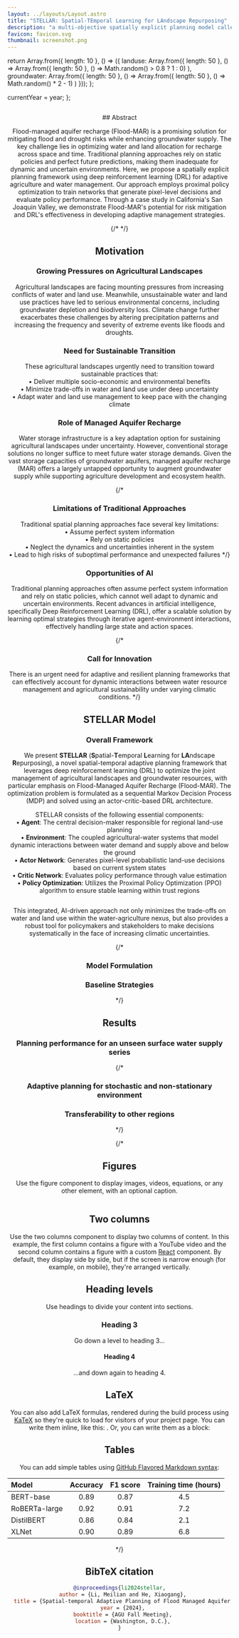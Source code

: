 ```yaml
---
layout: ../layouts/Layout.astro
title: "STELLAR: Spatial-TEmporal Learning for LAndscape Repurposing"
description: "a multi-objective spatially explicit planning model called Spatial-TEmporal Learning for LAndscape Repurposing (STELLAR) for adaptive agriculture and water management focusing on Flood-MAR."
favicon: favicon.svg
thumbnail: screenshot.png
---
```







  return Array.from({ length: 10 }, () => ({
    landuse: Array.from({ length: 50 }, () => 
      Array.from({ length: 50 }, () => Math.random() > 0.8 ? 1 : 0)
    ),
    groundwater: Array.from({ length: 50 }, () => 
      Array.from({ length: 50 }, () => Math.random() * 2 - 1)
    )
  }));
};

  currentYear = year;
};

<Header
  title={frontmatter.title}
  authors={[
    {
      name: "Meilian Li",
      url: "https://meilianlee.github.io",
      institution: "National University of Singapore",
    },
    {
      name: "Xiaogang He",
      url: "http://hydro.iis.u-tokyo.ac.jp/~hexg/cv.html",
      notes: ["†"],
      institution: "National University of Singapore",
    },
  ]}
  notes={[
    {
      symbol: "†",
      text: "Corresponding author",
    },
  ]}
  links={[
    {
      name: "Poster",
      url: "https://agu24.ipostersessions.com/Default.aspx?s=FB-78-E7-1D-E4-F8-37-A6-5B-AD-5D-ED-67-BC-78-12",
      icon: "fa-solid:file-pdf",
    },
    {
      name: "Code (Coming soon)",
      url: "https://github.com/PREP-NexT",
      icon: "mdi:github",
    },
    // {
    //   name: "arXiv (Coming soon)",
    //   url: "",
    //   icon: "academicons:arxiv",
    // },
  ]}
  />

<Figure>
  <Image 
    source={cover} 
    altText="Cover image" 
    format="original"
    quality={100}
  />
</Figure>

<HighlightedSection>
## Abstract

Flood-managed aquifer recharge (Flood-MAR) is a promising solution for mitigating flood and drought risks 
while enhancing groundwater supply. The key challenge lies in optimizing water and land allocation for recharge 
across space and time. Traditional planning approaches rely on static policies and perfect future predictions, 
making them inadequate for dynamic and uncertain environments. Here, we propose a spatially explicit planning 
framework using deep reinforcement learning (DRL) for adaptive agriculture and water management. Our approach 
employs proximal policy optimization to train networks that generate pixel-level decisions and evaluate policy 
performance. Through a case study in California's San Joaquin Valley, we demonstrate Flood-MAR's potential for 
risk mitigation and DRL's effectiveness in developing adaptive management strategies.
</HighlightedSection>

{/*
<Quote 
  title="TL;DR"
  content="
  Managed aquifer recharge (MAR): "
/>
*/}

## Motivation

### Growing Pressures on Agricultural Landscapes
Agricultural landscapes are facing mounting pressures from increasing conflicts of water and land use. 
Meanwhile, unsustainable water and land use practices have led to serious environmental concerns, 
including groundwater depletion and biodiversity loss. Climate change further exacerbates these challenges 
by altering precipitation patterns and increasing the frequency and severity of extreme events like floods and droughts.

### Need for Sustainable Transition
These agricultural landscapes urgently need to transition toward sustainable practices that:<br />
• Deliver multiple socio-economic and environmental benefits<br />
• Minimize trade-offs in water and land use under deep uncertainty<br />
• Adapt water and land use management to keep pace with the changing climate

### Role of Managed Aquifer Recharge
Water storage infrastructure is a key adaptation option for sustaining agricultural landscapes under uncertainty. 
However, conventional storage solutions no longer suffice to meet future water storage demands. 
Given the vast storage capacities of groundwater aquifers, managed aquifer recharge (MAR) offers a largely untapped 
opportunity to augment groundwater supply while supporting agriculture development and ecosystem health.

{/*
### Limitations of Traditional Approaches
Traditional spatial planning approaches face several key limitations:<br />
• Assume perfect system information<br />
• Rely on static policies<br />
• Neglect the dynamics and uncertainties inherent in the system<br />
• Lead to high risks of suboptimal performance and unexpected failures
*/}

### Opportunities of AI
Traditional planning approaches often assume perfect system information and rely on static policies, which cannot 
well adapt to dynamic and uncertain environments. Recent advances in artificial intelligence, specifically Deep 
Reinforcement Learning (DRL), offer a scalable solution by learning optimal strategies through iterative agent-environment 
interactions, effectively handling large state and action spaces.

{/*
### Call for Innovation
There is an urgent need for adaptive and resilient planning frameworks that can effectively account for dynamic interactions between 
water resource management and agricultural sustainability under varying climatic conditions.
*/}

<Spacer size="0.5rem" />

## STELLAR Model
### Overall Framework

We present **STELLAR** (**S**patial-**T**emporal **L**earning for **LA**ndscape **R**epurposing), a novel spatial-temporal adaptive planning 
framework that leverages deep reinforcement learning (DRL) to optimize the joint management of agricultural landscapes 
and groundwater resources, with particular emphasis on Flood-Managed Aquifer Recharge (Flood-MAR). The optimization 
problem is formulated as a sequential Markov Decision Process (MDP) and solved using an actor-critic-based DRL 
architecture.

STELLAR consists of the following essential components:<br />
• **Agent**: The central decision-maker responsible for regional land-use planning<br />
• **Environment**: The coupled agricultural-water systems that model dynamic interactions between water demand and supply above and below the ground<br />
• **Actor Network**: Generates pixel-level probabilistic land-use decisions based on current system states<br />
• **Critic Network**: Evaluates policy performance through value estimation<br />
• **Policy Optimization**: Utilizes the Proximal Policy Optimization (PPO) algorithm to ensure stable learning within trust regions

<div style={{width: "50%", margin: "0 auto"}}>
  <Figure>
    <Image 
      source={framework} 
      altText="STELLAR model framework and structure"
    />
  </Figure>
</div>

This integrated, AI-driven approach not only minimizes the trade-offs on water and land use within the water-agriculture nexus, 
but also provides a robust tool for policymakers and stakeholders to make decisions systematically in the face of increasing climatic 
uncertainties.

{/*
### Model Formulation

### Baseline Strategies

*/}

<Spacer size="0.5rem" />

## Results
### Planning performance for an unseen surface water supply series

<SimulationSection client:load timeSeriesData={gwcTimeSeries} />

{/*
### Adaptive planning for stochastic and non-stationary environment

### Transferability to other regions
*/}

{/* </HighlightedSection>

## Figures

Use the figure component to display images, videos, equations, or any other element, with an optional caption.

<Figure
    caption="Diagram of the transformer deep learning architecture."
  >
    <Image source={transformer} altText="Diagram of the transformer deep learning architecture." />
</Figure>

## Two columns

Use the two columns component to display two columns of content. In this example, the first column contains a figure with a YouTube video and the second column contains a figure with a custom [React](https://react.dev/) component. By default, they display side by side, but if the screen is narrow enough (for example, on mobile), they're arranged vertically.

<TwoColumns>
  <Figure slot="left" caption="Take a look at this YouTube video.">
    <YouTubeVideo videoId="wjZofJX0v4M" />
  </Figure>
  <Figure slot="right" caption="Now look at this Gaussian Splat, rendered with a React component.">
    <Splat client:idle />
  </Figure>
</TwoColumns>

## Heading levels

Use headings to divide your content into sections.

### Heading 3

Go down a level to heading 3...

#### Heading 4

...and down again to heading 4.

## LaTeX

You can also add LaTeX formulas, rendered during the build process using [KaTeX](https://katex.org/) so they're quick to load for visitors of your project page. You can write them inline, like this: <LaTeX inline formula="a^2 + b^2 = c^2" />. Or, you can write them as a block:

<LaTeX formula="\int_a^b f(x) dx" />

## Tables

You can add simple tables using [GitHub Flavored Markdown syntax](https://docs.github.com/en/get-started/writing-on-github/working-with-advanced-formatting/organizing-information-with-tables):

| Model | Accuracy | F1 score | Training time (hours) |
| :--- | :---: | :---: | :---: |
| BERT-base | 0.89 | 0.87 | 4.5 |
| RoBERTa-large | 0.92 | 0.91 | 7.2 |
| DistilBERT | 0.86 | 0.84 | 2.1 |
| XLNet | 0.90 | 0.89 | 6.8 |

*/}

## BibTeX citation

```bibtex
@inproceedings{li2024stellar,
  author = {Li, Meilian and He, Xiaogang},
  title = {Spatial-temporal Adaptive Planning of Flood Managed Aquifer Recharge Guided by Deep Reinforcement Learning},
  year = {2024},
  booktitle = {AGU Fall Meeting},
  location = {Washington, D.C.},
}
```
